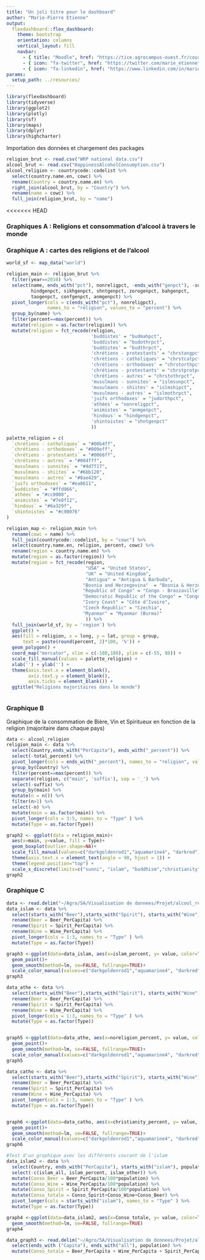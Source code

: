 ```yaml
---
title: "Un joli titre pour le dashboard"
author: "Marie-Pierre Etienne"
output: 
  flexdashboard::flex_dashboard:
    theme: bootstrap
    orientation: columns
    vertical_layout: fill
    navbar:
      - { title: "Moodle", href: "https://tice.agrocampus-ouest.fr/course/view.php?id=6726", align: left }
      - { icon: "fa-twitter", href: "https://twitter.com/marie_etienne", align: right }
      - { icon: "fa-linkedin", href: "https://www.linkedin.com/in/marie-etienne-818a7115/", align: right }
params:
  setup_path: ../resources/
---
```


<style>                     
.navbar {
  background-color:#46ACC8;
  border-color:#46ACC8;
}
.navbar-brand {
color:black!important;
}

</style>   


```r
library(flexdashboard)
library(tidyverse)
library(ggplot2)
library(plotly)
library(sf)
library(maps)
library(dplyr)
library(highcharter) 
```

Importation des données et chargement des packages

```r
religion_brut <- read.csv("WRP national data.csv")
alcool_brut <- read.csv("HappinessAlcoholConsumption.csv")
alcool_religion <- countrycode::codelist %>% 
  select(country.name.en, cowc) %>% 
  rename(Country = country.name.en) %>% 
  right_join(alcool_brut, by = "Country") %>% 
  rename(name = cowc) %>% 
  full_join(religion_brut, by = "name") 
```

<<<<<<< HEAD

### Graphiques A : Religions et consommation d'alcool à travers le monde

### Graphique A : cartes des religions et de l'alcool

```r
world_sf <- map_data("world")

religion_main <- religion_brut %>% 
  filter(year==2010) %>% 
  select(name, ends_with("pct"), nonreligpct, -ends_with("genpct"), -sumreligpct,
         hindgenpct, sikhgenpct, shntgenpct, zorogenpct, bahgenpct,
         taogenpct, confgenpct, anmgenpct) %>% 
  pivot_longer(cols = c(ends_with("pct"), nonreligpct), 
               names_to = "religion", values_to = "percent") %>% 
  group_by(name) %>% 
  filter(percent==max(percent)) %>% 
  mutate(religion = as.factor(religion)) %>% 
  mutate(religion = fct_recode(religion,
                               'buddistes' = "budmahpct",
                               'buddistes' = "budothrpct",
                               'buddistes' = "budthrpct",
                               'chrétiens - protestants' = "chrstangpct",
                               'chrétiens - catholiques' = "chrstcatpct",
                               'chrétiens - orthodoxes' = "chrstorthpct",
                               'chrétiens - protestants' = "chrstprotpct",
                               'chrétiens - autres' = "chrstothrpct",
                               'musulmans - sunnites' = "islmsunpct",
                               'musulmans - shiites' = "islmshipct",
                               'musulmans - autres' = "islmothrpct",
                               'juifs orthodoxes' = "judorthpct",
                               'athées' = "nonreligpct",
                               'animistes' = "anmgenpct",
                               'hindous' = "hindgenpct",
                               'shintoistes' = "shntgenpct"
                               ))

palette_religion = c(
  `chrétiens - catholiques` = "#00b4ff",
  `chrétiens - orthodoxes` = "#009eff",
  `chrétiens - protestants` = "#0066ff",
  `chrétiens - autres` = "#004fff",
  `musulmans - sunnites` = "#4d7f17",
  `musulmans - shiites` = "#6bb120",
  `musulmans - autres` = "#8ae429",
  `juifs orthodoxes` = "#ea8611",
  `buddistes` = "#ffd966",
  `athées` = "#cc0000",
  `animistes` = "#7e0f12",
  `hindous` = "#6a329f",
  `shintoistes` = "#c90076"
)

religion_map <- religion_main %>%
  rename(cowc = name) %>% 
  full_join(countrycode::codelist, by = "cowc") %>% 
  select(country.name.en, religion, percent, cowc) %>% 
  rename(region = country.name.en) %>% 
  mutate(region = as.factor(region)) %>% 
  mutate(region = fct_recode(region,
                             "USA" = "United States",
                             "UK" = "United Kingdom",
                             "Antigua" = "Antigua & Barbuda",
                            "Bosnia and Herzegovina"  = "Bosnia & Herzegovina",
                            "Republic of Congo" = "Congo - Brazzaville",
                            "Democratic Republic of the Congo" = "Congo - Kinshasa",
                            "Ivory Coast" = "Côte d’Ivoire",
                            "Czech Republic" = "Czechia",
                            "Myanmar" = "Myanmar (Burma)"
                             )) %>% 
  full_join(world_sf, by = 'region') %>% 
  ggplot() +
  aes(fill = religion, x = long, y = lat, group = group,
      text = paste(round(percent, 2)*100, '%')) +
  geom_polygon() +
  coord_map("mercator", xlim = c(-180,180), ylim = c(-55, 80)) +
  scale_fill_manual(values = palette_religion) +
  xlab('') + ylab('') +
  theme(axis.text.x = element_blank(),
        axis.text.y = element_blank(),
        axis.ticks = element_blank()) +
  ggtitle("Religions majoritaires dans le monde") 



```


### Graphique B

Graphique de la consommation de Bière, Vin et Spiritueux en fonction de la religion (majoritaire dans chaque pays)

```r
data <- alcool_religion
religion_main <- data %>% 
  select(Country,ends_with("PerCapita"), ends_with("_percent")) %>% 
  select(-total_percent) %>% 
  pivot_longer(cols = ends_with("_percent"), names_to = "religion", values_to = "percent") %>% 
  group_by(Country) %>% 
  filter(percent==max(percent)) %>% 
  separate(religion, c("main", 'suffix'), sep = '_') %>% 
  select(-suffix) %>% 
  group_by(main) %>% 
  mutate(n = n()) %>% 
  filter(n>1) %>% 
  select(-n) %>% 
  mutate(main = as.factor(main)) %>%
  pivot_longer(cols = 3:5, names_to = "Type" ) %>%
  mutate(Type = as.factor(Type)) 

graph2 <- ggplot(data = religion_main)+
  aes(x=main, y=value, fill = Type)+
  geom_boxplot(outlier.shape=NA)+
  scale_fill_manual(values=c("darkgoldenrod1","aquamarine4", "darkred")) +
  theme(axis.text.x = element_text(angle = 90, hjust = 1)) + 
  theme(legend.position="top") + 
  scale_x_discrete(limits=c("sunni", "islam", "buddhism","christianity","noreligion"))
graph2
```

### Graphique C

```r
data <- read.delim("~/Agro/5A/Visualisation de donnees/Projet/alcool_religion.csv", sep = ";", dec=".")
data_islam <- data %>%
  select(starts_with("Beer"),starts_with("Spirit"), starts_with("Wine"), ends_with(("islam_percent"))) %>% 
  rename(Beer = Beer_PerCapita) %>% 
  rename(Spirit = Spirit_PerCapita) %>% 
  rename(Wine = Wine_PerCapita) %>% 
  pivot_longer(cols = 1:3, names_to = "Type" ) %>%
  mutate(Type = as.factor(Type))

graph3 <-ggplot(data=data_islam, aes(x=islam_percent, y= value, color=Type)) +
  geom_point()+
  geom_smooth(method=lm, se=FALSE, fullrange=TRUE)+
  scale_color_manual(values=c("darkgoldenrod1","aquamarine4", "darkred"))
graph3

data_athe <- data %>%
  select(starts_with("Beer"),starts_with("Spirit"), starts_with("Wine"), ends_with(("noreligion_percent"))) %>% 
  rename(Beer = Beer_PerCapita) %>% 
  rename(Spirit = Spirit_PerCapita) %>% 
  rename(Wine = Wine_PerCapita) %>% 
  pivot_longer(cols = 1:3, names_to = "Type" ) %>%
  mutate(Type = as.factor(Type))


graph5 <-ggplot(data=data_athe, aes(x=noreligion_percent, y= value, color=Type)) +
  geom_point()+
  geom_smooth(method=lm, se=FALSE, fullrange=TRUE)+
  scale_color_manual(values=c("darkgoldenrod1","aquamarine4", "darkred"))
graph5

data_catho <- data %>%
  select(starts_with("Beer"),starts_with("Spirit"), starts_with("Wine"), ends_with(("christianity_percent"))) %>% 
  rename(Beer = Beer_PerCapita) %>% 
  rename(Spirit = Spirit_PerCapita) %>% 
  rename(Wine = Wine_PerCapita) %>% 
  pivot_longer(cols = 1:3, names_to = "Type" ) %>%
  mutate(Type = as.factor(Type))


graph6 <-ggplot(data=data_catho, aes(x=christianity_percent, y= value, color=Type)) +
  geom_point()+
  geom_smooth(method=lm, se=FALSE, fullrange=TRUE)+
  scale_color_manual(values=c("darkgoldenrod1","aquamarine4", "darkred"))
graph6

#Test d'un graphique avec les différents courant de l'islam
data_islam2 <- data %>% 
  select(Country, ends_with("PerCapita"), starts_with("islam"), population)%>%
  select(-c(islam_all, islam_percent, islam_other)) %>% 
  mutate(Conso_Beer = Beer_PerCapita/100*population) %>% 
  mutate(Conso_Wine = Wine_PerCapita/100*population) %>% 
  mutate(Conso_Spirit = Spirit_PerCapita/100*population) %>% 
  mutate(Conso_totale = Conso_Spirit+Conso_Wine+Conso_Beer) %>% 
  pivot_longer(cols = starts_with("islam"), names_to = "Type" ) %>%
  mutate(Type = as.factor(Type))

graph4 <-ggplot(data=data_islam2, aes(x=Conso_totale, y= value, color=Type)) +
  geom_smooth(method=lm, se=FALSE, fullrange=TRUE)
graph4 
```

```r
data_graph3 <- read.delim("~/Agro/5A/Visualisation de donnees/Projet/alcool_religion.csv", sep = ";", dec=".") %>% 
  select(ends_with ("Capita"), ends_with("all"), population) %>% 
  mutate(Conso_totale = Beer_PerCapita + Wine_PerCapita + Spirit_PerCapita)
```


<!-- Column {data-width=650} -->
<!-- ----------------------------------------------------------------------- -->

<!-- ### An easy solution for dashboard -->

<!-- ```{r, echo = TRUE} -->
<!-- #install.package('flexdasboard') -->
<!-- #rmarkdown::draft("dashboard.Rmd", template = "flex_dashboard", package = "flexdashboard") -->
<!-- ``` -->

<!-- The [flexdashboard website](https://rmarkdown.rstudio.com/flexdashboard/index.html) provides multiple advanced examples. -->

<!-- ### Some static graph -->

<!-- ```{r data, eval = TRUE, echo = FALSE, results='hide', message = FALSE, warning=FALSE} -->
<!-- n <- 100 -->
<!-- dta <- tibble(size = round(rnorm(n, mean = 0, sd =10),2),  -->
<!--            color = sample(x= c('Blue', 'Yellow'), size = n, replace = TRUE)) -->

<!-- ``` -->


<!-- ```{r graph_static,  echo = FALSE,  message = FALSE, warning=FALSE} -->
<!-- p1 <- dta %>% ggplot() + -->
<!--   aes(x=color, y = size) + -->
<!--   geom_boxplot(aes(fill= color)) -->
<!-- p1 -->
<!-- ``` -->

<!-- Column {.tabset .tabset-fade} -->
<!-- ----------------------------------------------------------------------- -->


<!-- ### Some dynamic maps -->

<!-- ```{r  ggplotly, echo = TRUE,  eval = TRUE,  message = FALSE, warning=FALSE} -->
<!-- plotly::ggplotly(p1) -->
<!-- ``` -->



<!-- ### Chart C -->

<!-- ```{r} -->

<!-- ``` -->

